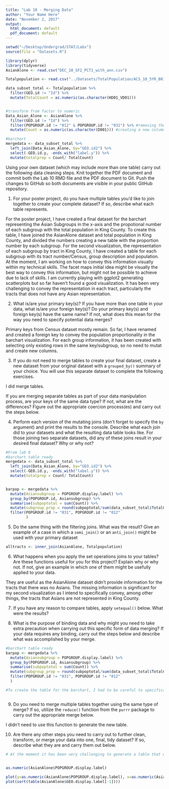 ```yaml
---
title: "Lab 10 - Merging Data"
author: "Your Name Here"
date: "November 2, 2017"
output:
  html_document: default
  pdf_document: default
---
```


```r
setwd("~/Desktop/Undergrad/STAT/Labs")
source(file = "Datasets.R")

library(dplyr)
library(tidyverse)
AsianAlone <- read.csv("DEC_10_SF2_PCT1_with_ann.csv")

Totalpopulation <- read.csv("../Datasets/TotalPopulation/ACS_10_5YR_B01003_with_ann.csv",skip=0)

data_subset_total <- Totalpopulation %>% 
  filter(GEO.id != "Id") %>%
  mutate(TotalCount = as.numeric(as.character(HD01_VD01))) 


#transform from factor to numeric
Data_Asian_Alone <- AsianAlone %>%
  filter(GEO.id != "Id") %>%
  filter(POPGROUP.id != "012" & POPGROUP.id != "031") %>% #removing the Asian Alone and Asian in combination groups
  mutate(Count = as.numeric(as.character(D001))) #creating a new column for the population number as numeric vs character

#barchart
mergedata <- data_subset_total %>% 
  left_join(Data_Asian_Alone, by="GEO.id2") %>%
  select(-GEO.id.y, -ends_with("label.y")) %>%
  mutate(totalprop = Count/ TotalCount)

```

Using your own dataset (which may include more than one table) carry out the following data cleaning steps. Knit together the PDF document and commit both the Lab 10 RMD file and the PDF document to Git. Push the changes to GitHub so both documents are visible in your public GitHub repository. 

1. For your poster project, do you have multiple tables you'd like to join together to create your complete dataset? If so, describe what each table represents. 


For the poster project, I have created a final dataset for the barchart representing the Asian Subgroups in the x-axis and the propotional number of each subgroup with the total population in King County. To create this table, I have joined the AsianAlone dataset and total population in King County, and divided the numbers creating a new table with the proportion number by each subgroup. For the second visualization, the representation of each subgroup by tract in King County, I have created a table for each subgroup with its tract number/Census, group description and population. At the moment, I am working on how to convey this information visually within my technical skills. The facet maps initial idea might be visually the best way to convey this information, but might not be possible to achieve due to lack of skills. I am currently playing with ggplot2 generating scatterplots but so far haven't found a good visualization. It has been very challenging to convey the representation in each tract, particularly the tracts that does not have any Asian representation. 

2. What is/are your primary key(s)? If you have more than one table in your data, what is/are your foreign key(s)? Do your primary key(s) and foreign key(s) have the same name? If not, what does this mean for the way you need to specify potential data merges?


Primary keys from Census dataset mostly remain. So far, I have renamed and created a foreign key to convey the population proportionality in the barchart visualization. For each group information, it has been created with selecting only existing rows in the same key/subgroup, so no need to mutat and create new columns.



3. If you do not need to merge tables to create your final dataset, create a new dataset from your original dataset with a `grouped_by()` summary of your choice. You will use this separate dataset to complete the following exercises. 

I did merge tables.

If you are merging separate tables as part of your data manipulation process, are your keys of the same data type? If not, what are the differences? Figure out the appropriate coercion process(es) and carry out the steps below. 



4. Perform each version of the mutating joins (don't forget to specify the `by` argument) and print the results to the console. Describe what each join did to your datasets and what the resulting data table looks like. For those joining two separate datasets, did any of these joins result in your desired final dataset? Why or why not?

```r
#From lab 8
#barchart table ready
mergedata <- data_subset_total %>% 
  left_join(Data_Asian_Alone, by="GEO.id2") %>%
  select(-GEO.id.y, -ends_with("label.y")) %>%
  mutate(totalprop = Count/ TotalCount)


barpop <- mergedata %>%
  mutate(Asiansubgroup = POPGROUP.display.label) %>%
  group_by(POPGROUP.id, Asiansubgroup) %>%
  summarise(subpoptotal = sum(Count)) %>%
  mutate(subgroup_prop = round(subpoptotal/sum(data_subset_total$TotalCount), 5)) %>%
  filter(POPGROUP.id != "031", POPGROUP.id != "012"
         )
```


5. Do the same thing with the filtering joins. What was the result? Give an example of a case in which a `semi_join()` or an `anti_join()` might be used with your primary dataset

```r
alltracts <- inner_join(AsianAlone, Totalpopulation)

```


6. What happens when you apply the set operations joins to your tables? Are these functions useful for you for this project? Explain why or why not. If not, give an example in which one of them might be usefully applied to your data. 

They are useful as the AsianAlone dataset didn't provide information for the tracts that there was no Asians. The missing information is significant for my second visualization as I intend to specifically convey, among other things, the tracts that Asians are not represented in King County.

7. If you have any reason to compare tables, apply `setequal()` below. What were the results? 



8. What is the purpose of binding data and why might you need to take extra precaution when carrying out this specific form of data merging? If your data requires any binding, carry out the steps below and describe what was accomplished by your merge.

```r
#barchart table ready
barpop <- mergedata %>%
  mutate(Asiansubgroup = POPGROUP.display.label) %>%
  group_by(POPGROUP.id, Asiansubgroup) %>%
  summarise(subpoptotal = sum(Count)) %>%
  mutate(subgroup_prop = round(subpoptotal/sum(data_subset_total$TotalCount), 5)) %>%
  filter(POPGROUP.id != "031", POPGROUP.id != "012"
  )

#To create the table for the barchart, I had to be careful to specifically select the keys needed to mutate and generate the needed information of the population proportionality, versus merging all the tables. And filter the specific groups (31 and 12) of Asian in combination and Asian Alone subgroups and leaving out of the analysis as it in not clear if these groups are mutually exclusive from the other subgroups population. 



```


9. Do you need to merge multiple tables together using the same type of merge? If so, utilize the `reduce()` function from the `purrr` package to carry out the appropriate merge below. 

I didn't need to use this function to generate the new table.


10. Are there any other steps you need to carry out to further clean, transform, or merge your data into one, final, tidy dataset? If so, describe what they are and carry them out below.


```r
# At the moment it has been very challenging to generate a table that would best convey visually the subgroup/tracts representation without using a map. This is the best representation so far, utilizing scatterplots. The challenge with this scatterplot is that with roughly 300 tracts the plots became dwarfed and not as meaningful as I hoped, and the tracts that have no Asian representation from the 9 subgroups are not represented either. I have been spending a lot of time at CSSSR in the past week, a couple of hours at a time, and it has been challenging for them as well. In progress. 


as.numeric(AsianAlone$POPGROUP.display.label)
  
plot(y=as.numeric(AsianAlone$POPGROUP.display.label), x=as.numeric(AsianAlone$GEO.display.label), pch=".")
plot(sort(table(AsianAlone$GEO.display.label[-1])))

```










